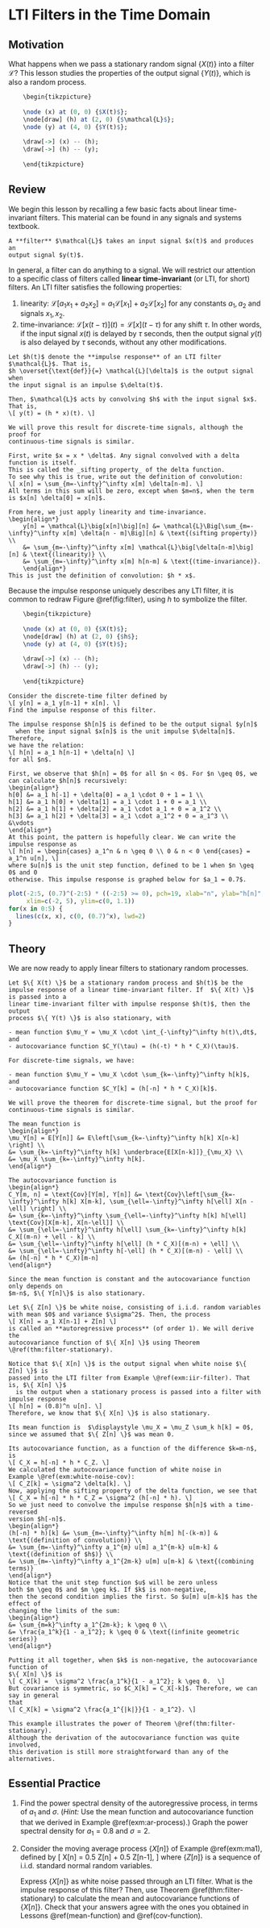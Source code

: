 # LTI Filters in the Time Domain {#lti-time}

## Motivation {-}

What happens when we pass a stationary random signal $\{ X(t) \}$ into a 
filter $\mathcal{L}$? This lesson studies the properties of the output signal 
$\{ Y(t) \}$, which is also a random process.

```r
	\begin{tikzpicture}
	
	\node (x) at (0, 0) {$X(t)$};
	\node[draw] (h) at (2, 0) {$\mathcal{L}$};
	\node (y) at (4, 0) {$Y(t)$};
	
	\draw[->] (x) -- (h);
	\draw[->] (h) -- (y);	
	
	\end{tikzpicture}
```

## Review {-}

We begin this lesson by recalling a few basic facts about linear time-invariant 
filters. This material can be found in any signals and systems textbook.

```definition
A **filter** $\mathcal{L}$ takes an input signal $x(t)$ and produces an 
output signal $y(t)$. 
```

In general, a filter can do anything to a signal. We will restrict 
our attention to a specific class of filters called 
**linear time-invariant** (or LTI, for short) filters. An LTI 
filter satisfies the following properties:

1. linearity: $\mathcal{L}[a_1x_1 + a_2x_2] = a_1\mathcal{L}[x_1] + a_2\mathcal{L}[x_2]$ 
for any constants $a_1, a_2$ and signals $x_1, x_2$.
2. time-invariance: $\mathcal{L}[x(t - \tau)](t) = \mathcal{L}[x](t - \tau)$ for any 
shift $\tau$. In other words, if the input signal $x(t)$ is delayed by $\tau$ seconds, 
then the output signal $y(t)$ is also delayed by $\tau$ seconds, without any other 
modifications.

```theorem
Let $h(t)$ denote the **impulse response** of an LTI filter $\mathcal{L}$. That is, 
$h \overset{\text{def}}{=} \mathcal{L}[\delta]$ is the output signal when 
the input signal is an impulse $\delta(t)$. 

Then, $\mathcal{L}$ acts by convolving $h$ with the input signal $x$. That is, 
\[ y(t) = (h * x)(t). \]
```

```proof
We will prove this result for discrete-time signals, although the proof for 
continuous-time signals is similar.

First, write $x = x * \delta$. Any signal convolved with a delta function is itself. 
This is called the _sifting property_ of the delta function. 
To see why this is true, write out the definition of convolution:
\[ x[n] = \sum_{m=-\infty}^\infty x[m] \delta[n-m]. \] 
All terms in this sum will be zero, except when $m=n$, when the term is $x[n] \delta[0] = x[n]$. 

From here, we just apply linearity and time-invariance.
\begin{align*}
	y[n] = \mathcal{L}\big[x[n]\big][n] &= \mathcal{L}\Big[\sum_{m=-\infty}^\infty x[m] \delta[n - m]\Big][n] & \text{(sifting property)} \\
	&= \sum_{m=-\infty}^\infty x[m] \mathcal{L}\big[\delta[n-m]\big][n] & \text{(linearity)} \\
	&= \sum_{m=-\infty}^\infty x[m] h[n-m] & \text{(time-invariance)}.
	\end{align*}
This is just the definition of convolution: $h * x$.
```

Because the impulse response uniquely describes any LTI filter, it is common 
to redraw Figure \@ref(fig:filter), using $h$ to symbolize the filter.

```r
	\begin{tikzpicture}
	
	\node (x) at (0, 0) {$X(t)$};
	\node[draw] (h) at (2, 0) {$h$};
	\node (y) at (4, 0) {$Y(t)$};
	
	\draw[->] (x) -- (h);
	\draw[->] (h) -- (y);	
	
	\end{tikzpicture}
```

```example
Consider the discrete-time filter defined by 
\[ y[n] = a_1 y[n-1] + x[n]. \]
Find the impulse response of this filter.
```

```solution
The impulse response $h[n]$ is defined to be the output signal $y[n]$ 
  when the input signal $x[n]$ is the unit impulse $\delta[n]$. Therefore, 
we have the relation:
\[ h[n] = a_1 h[n-1] + \delta[n] \]
for all $n$.

First, we observe that $h[n] = 0$ for all $n < 0$. For $n \geq 0$, we 
can calculate $h[n]$ recursively:
\begin{align*}
h[0] &= a_1 h[-1] + \delta[0] = a_1 \cdot 0 + 1 = 1 \\
h[1] &= a_1 h[0] + \delta[1] = a_1 \cdot 1 + 0 = a_1 \\
h[2] &= a_1 h[1] + \delta[2] = a_1 \cdot a_1 + 0 = a_1^2 \\
h[3] &= a_1 h[2] + \delta[3] = a_1 \cdot a_1^2 + 0 = a_1^3 \\
&\vdots
\end{align*}
At this point, the pattern is hopefully clear. We can write the 
impulse response as 
\[ h[n] = \begin{cases} a_1^n & n \geq 0 \\ 0 & n < 0 \end{cases} = a_1^n u[n], \]
where $u[n]$ is the unit step function, defined to be 1 when $n \geq 0$ and 0 
otherwise. This impulse response is graphed below for $a_1 = 0.7$.
```

```r
plot(-2:5, (0.7)^(-2:5) * ((-2:5) >= 0), pch=19, xlab="n", ylab="h[n]", 
     xlim=c(-2, 5), ylim=c(0, 1.1))
for(x in 0:5) {
  lines(c(x, x), c(0, (0.7)^x), lwd=2)
} 
```

## Theory {-}

We are now ready to apply linear filters to stationary random processes.


```theorem
Let $\{ X(t) \}$ be a stationary random process and $h(t)$ be the 
impulse response of a linear time-invariant filter. If  $\{ X(t) \}$ is passed into a 
linear time-invariant filter with impulse response $h(t)$, then the output 
process $\{ Y(t) \}$ is also stationary, with 

- mean function $\mu_Y = \mu_X \cdot \int_{-\infty}^\infty h(t)\,dt$, and
- autocovariance function $C_Y(\tau) = (h(-t) * h * C_X)(\tau)$.

For discrete-time signals, we have:

- mean function $\mu_Y = \mu_X \cdot \sum_{k=-\infty}^\infty h[k]$, and
- autocovariance function $C_Y[k] = (h[-n] * h * C_X)[k]$.
```

```proof
We will prove the theorem for discrete-time signal, but the proof for 
continuous-time signals is similar.

The mean function is 
\begin{align*}
\mu_Y[n] = E[Y[n]] &= E\left[\sum_{k=-\infty}^\infty h[k] X[n-k] \right] \\
&= \sum_{k=-\infty}^\infty h[k] \underbrace{E[X[n-k]]}_{\mu_X} \\
&= \mu_X \sum_{k=-\infty}^\infty h[k].
\end{align*}

The autocovariance function is
\begin{align*}
C_Y[m, n] = \text{Cov}[Y[m], Y[n]] &= \text{Cov}\left[\sum_{k=-\infty}^\infty h[k] X[m-k], \sum_{\ell=-\infty}^\infty h[\ell] X[n - \ell] \right] \\
&= \sum_{k=-\infty}^\infty \sum_{\ell=-\infty}^\infty h[k] h[\ell] \text{Cov}[X[m-k], X[n-\ell]] \\
&= \sum_{\ell=-\infty}^\infty h[\ell] \sum_{k=-\infty}^\infty h[k] C_X[(m-n) + \ell - k] \\
&= \sum_{\ell=-\infty}^\infty h[\ell] (h * C_X)[(m-n) + \ell] \\
&= \sum_{\ell=-\infty}^\infty h[-\ell] (h * C_X)[(m-n) - \ell] \\
&= (h[-n] * h * C_X)[m-n]
\end{align*}

Since the mean function is constant and the autocovariance function only depends on 
$m-n$, $\{ Y[n]\}$ is also stationary.
```


```example
Let $\{ Z[n] \}$ be white noise, consisting of i.i.d. random variables 
with mean $0$ and variance $\sigma^2$. Then, the process 
\[ X[n] = a_1 X[n-1] + Z[n] \]
is called an **autoregressive process** (of order 1). We will derive the 
autocovariance function of $\{ X[n] \}$ using Theorem \@ref(thm:filter-stationary).

Notice that $\{ X[n] \}$ is the output signal when white noise $\{ Z[n] \}$ is 
passed into the LTI filter from Example \@ref(exm:iir-filter). That is, $\{ X[n] \}$ 
  is the output when a stationary process is passed into a filter with impulse response 
\[ h[n] = (0.8)^n u[n]. \]
Therefore, we know that $\{ X[n] \}$ is also stationary. 

Its mean function is  $\displaystyle \mu_X = \mu_Z \sum_k h[k] = 0$, 
since we assumed that $\{ Z[n] \}$ was mean 0. 

Its autocovariance function, as a function of the difference $k=m-n$, is 
\[ C_X = h[-n] * h * C_Z. \] 
We calculated the autocovariance function of white noise in 
Example \@ref(exm:white-noise-cov):
\[ C_Z[k] = \sigma^2 \delta[k]. \]
Now, applying the sifting property of the delta function, we see that 
\[ C_X = h[-n] * h * C_Z = \sigma^2 (h[-n] * h). \]
So we just need to convolve the impulse response $h[n]$ with a time-reversed 
version $h[-n]$. 
\begin{align*}
(h[-n] * h)[k] &= \sum_{m=-\infty}^\infty h[m] h[-(k-m)] & \text{(definition of convolution)} \\
&= \sum_{m=-\infty}^\infty a_1^{m} u[m] a_1^{m-k} u[m-k] & \text{(definition of $h$)} \\
&= \sum_{m=-\infty}^\infty a_1^{2m-k} u[m] u[m-k] & \text{(combining terms)}
\end{align*}
Notice that the unit step function $u$ will be zero unless 
both $m \geq 0$ and $m \geq k$. If $k$ is non-negative, 
then the second condition implies the first. So $u[m] u[m-k]$ has the effect of 
changing the limits of the sum:
\begin{align*}
&= \sum_{m=k}^\infty a_1^{2m-k}; k \geq 0 \\
&= \frac{a_1^k}{1 - a_1^2}; k \geq 0 & \text{(infinite geometric series)}
\end{align*}

Putting it all together, when $k$ is non-negative, the autocovariance function of 
$\{ X[n] \}$ is 
\[ C_X[k] =  \sigma^2 \frac{a_1^k}{1 - a_1^2}; k \geq 0.  \]
But covariance is symmetric, so $C_X[k] = C_X[-k]$. Therefore, we can say in general 
that 
\[ C_X[k] = \sigma^2 \frac{a_1^{|k|}}{1 - a_1^2}. \]

This example illustrates the power of Theorem \@ref(thm:filter-stationary). 
Although the derivation of the autocovariance function was quite involved, 
this derivation is still more straightforward than any of the alternatives.
```

## Essential Practice {-}

1. Find the power spectral density of the autoregressive process, in terms of 
$a_1$ and $\sigma$. (_Hint:_ Use the mean function and autocovariance function 
that we derived in Example \@ref(exm:ar-process).) Graph the power spectral 
density for $a_1 = 0.8$ and $\sigma = 2$.

2. Consider the moving average process $\{ X[n] \}$ of Example \@ref(exm:ma1), defined by 
\[ X[n] = 0.5 Z[n] + 0.5 Z[n-1], \]
where $\{ Z[n] \}$ is a sequence of i.i.d. standard normal random variables. 

    Express $\{ X[n] \}$ as white noise passed through an LTI filter. What is the 
    impulse response of this filter? Then, use Theorem \@ref(thm:filter-stationary) 
    to calculate the mean and autocovariance functions of $\{ X[n] \}$. Check 
    that your answers agree with the ones you obtained in Lessons 
    \@ref(mean-function) and \@ref(cov-function).
